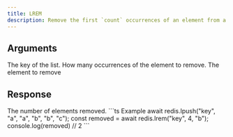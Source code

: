 ```yaml
---
title: LREM
description: Remove the first `count` occurrences of an element from a list.
---
```


## Arguments

<ParamField body="key" type="string" required>
  The key of the list.
</ParamField>

<ParamField body="count" type="number" required>
 How many occurrences of the element to remove.
</ParamField>


<ParamField body="element" type="TValue" required>
 The element to remove
</ParamField>

## Response

<ResponseField type="integer" required>
  The number of elements removed.
</ResponseField>

<RequestExample>
```ts Example 
await redis.lpush("key", "a", "a", "b", "b", "c"); 
const removed = await redis.lrem("key", 4, "b"); 
console.log(removed) // 2
 ```
</RequestExample>
